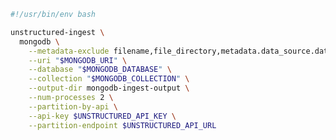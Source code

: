 ```bash CLI
#!/usr/bin/env bash

unstructured-ingest \
  mongodb \
    --metadata-exclude filename,file_directory,metadata.data_source.date_processed \
    --uri "$MONGODB_URI" \
    --database "$MONGODB_DATABASE" \
    --collection "$MONGODB_COLLECTION" \
    --output-dir mongodb-ingest-output \
    --num-processes 2 \
    --partition-by-api \
    --api-key $UNSTRUCTURED_API_KEY \
    --partition-endpoint $UNSTRUCTURED_API_URL
```
